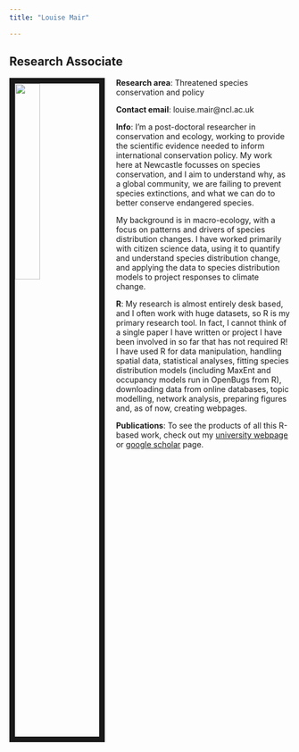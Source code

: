 ---
title: "Louise Mair"

---

## Research Associate

<img src= "images/louise-mair-profile.jpg" style="width:30%; border:10px solid; margin-right: 20px" align= "left"> 

**Research area**: Threatened species conservation and policy

**Contact email**: louise.mair@ncl.ac.uk

**Info**: I'm a post-doctoral researcher in conservation and ecology, working to provide the scientific evidence needed to inform international conservation policy. My work here at Newcastle focusses on species conservation, and I aim to understand why, as a global community, we are failing to prevent species extinctions, and what we can do to better conserve endangered species. 

My background is in macro-ecology, with a focus on patterns and drivers of species distribution changes. I have worked primarily with citizen science data, using it to quantify and understand species distribution change, and applying the data to species distribution models to project responses to climate change. 

**R**: My research is almost entirely desk based, and I often work with huge datasets, so R is my primary research tool. In fact, I cannot think of a single paper I have written or project I have been involved in so far that has not required R! I have used R for data manipulation, handling spatial data, statistical analyses, fitting species distribution models (including MaxEnt and occupancy models run in OpenBugs from R), downloading data from online databases, topic modelling, network analysis, preparing figures and, as of now, creating webpages. 

**Publications**: To see the products of all this R-based work, check out my [university webpage](https://www.ncl.ac.uk/nes/staff/profile/louisemair.html) or [google scholar](https://scholar.google.com/citations?user=UeMGAaAAAAAJ&hl=en&oi=ao) page. 